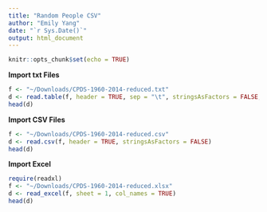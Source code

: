 ```yaml
---
title: "Random People CSV"
author: "Emily Yang"
date: "`r Sys.Date()`"
output: html_document
---
```


```r
knitr::opts_chunk$set(echo = TRUE)
```

**Import txt Files**
```r
f <- "~/Downloads/CPDS-1960-2014-reduced.txt"
d <- read.table(f, header = TRUE, sep = "\t", stringsAsFactors = FALSE, fill = T)
head(d)
```


**Import CSV Files**
```r
f <- "~/Downloads/CPDS-1960-2014-reduced.csv"
d <- read.csv(f, header = TRUE, stringsAsFactors = FALSE)
head(d)
```

**Import Excel**
```r
require(readxl)
f <- "~/Downloads/CPDS-1960-2014-reduced.xlsx"
d <- read_excel(f, sheet = 1, col_names = TRUE)
head(d)
```

